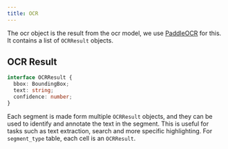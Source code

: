 ```yaml
---
title: OCR
---
```


The ocr object is the result from the ocr model, we use [PaddleOCR](https://github.com/PaddlePaddle/PaddleOCR) for this.
It contains a list of `OCRResult` objects.

## OCR Result

```typescript
interface OCRResult {
  bbox: BoundingBox;
  text: string;
  confidence: number;
}
```

Each segment is made form multiple `OCRResult` objects, and they can be used to identify and annotate the text in the segment.
This is useful for tasks such as text extraction, search and more specific highlighting.
For `segment_type` table, each cell is an `OCRResult`.

